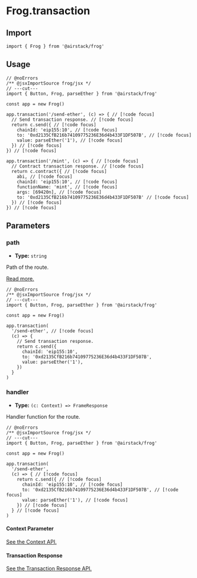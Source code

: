 # Frog.transaction

## Import

```tsx twoslash
import { Frog } from '@airstack/frog'
```

## Usage

```tsx twoslash
// @noErrors
/** @jsxImportSource frog/jsx */
// ---cut---
import { Button, Frog, parseEther } from '@airstack/frog'

const app = new Frog()

app.transaction('/send-ether', (c) => { // [!code focus]
  // Send transaction response. // [!code focus]
  return c.send({ // [!code focus]
    chainId: 'eip155:10', // [!code focus]
    to: '0xd2135CfB216b74109775236E36d4b433F1DF507B', // [!code focus]
    value: parseEther('1'), // [!code focus]
  }) // [!code focus]
}) // [!code focus]

app.transaction('/mint', (c) => { // [!code focus]
  // Contract transaction response. // [!code focus]
  return c.contract({ // [!code focus]
    abi, // [!code focus]
    chainId: 'eip155:10', // [!code focus]
    functionName: 'mint', // [!code focus]
    args: [69420n], // [!code focus]
    to: '0xd2135CfB216b74109775236E36d4b433F1DF507B' // [!code focus]
  }) // [!code focus]
}) // [!code focus]
```

## Parameters

### path

- **Type:** `string`

Path of the route.

[Read more.](/concepts/routing)

```tsx twoslash
// @noErrors
/** @jsxImportSource frog/jsx */
// ---cut---
import { Button, Frog, parseEther } from '@airstack/frog'

const app = new Frog()

app.transaction(
  '/send-ether', // [!code focus] 
  (c) => { 
    // Send transaction response. 
    return c.send({ 
      chainId: 'eip155:10', 
      to: '0xd2135CfB216b74109775236E36d4b433F1DF507B', 
      value: parseEther('1'), 
    }) 
  }
) 
```

### handler

- **Type:** `(c: Context) => FrameResponse`

Handler function for the route.

```tsx twoslash
// @noErrors
/** @jsxImportSource frog/jsx */
// ---cut---
import { Button, Frog, parseEther } from '@airstack/frog'

const app = new Frog()

app.transaction(
  '/send-ether',
  (c) => { // [!code focus] 
    return c.send({ // [!code focus] 
      chainId: 'eip155:10', // [!code focus] 
      to: '0xd2135CfB216b74109775236E36d4b433F1DF507B', // [!code focus] 
      value: parseEther('1'), // [!code focus] 
    }) // [!code focus] 
  } // [!code focus] 
) 
```

#### Context Parameter

[See the Context API.](/reference/frog-transaction-context)

#### Transaction Response

[See the Transaction Response API.](/reference/frog-transaction-response)
